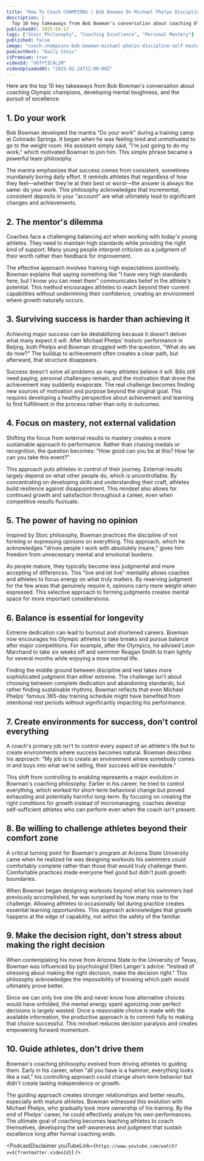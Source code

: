 ```yaml
---
title: "How To Coach CHAMPIONS | Bob Bowman On Michael Phelps Discipline, and Self Mastery"
description: |
  Top 10 key takeaways from Bob Bowman's conversation about coaching Olympic champions, developing mental toughness, and the pursuit of excellence.
publishedAt: 2025-04-17
tags: ["Stoic Philosophy", "Coaching Excellence", "Personal Mastery"]
published: false
image: "coach-champions-bob-bowman-michael-phelps-discipline-self-mastery.jpg"
podcastHost: "Daily Stoic"
isPremium: true
videoId: "UGfYTIC4L2M"
videoUploadedAt: "2025-01-24T12:00:00Z"
---
```



<PodcastSummaryPageLayout frontmatter={frontmatter}>

Here are the top 10 key takeaways from Bob Bowman's conversation about coaching Olympic champions, developing mental toughness, and the pursuit of excellence.

## 1. Do your work

Bob Bowman developed the mantra "Do your work" during a training camp at Colorado Springs. It began when he was feeling tired and unmotivated to go to the weight room. His assistant simply said, "I'm just going to do my work," which motivated Bowman to join him. This simple phrase became a powerful team philosophy.

The mantra emphasizes that success comes from consistent, sometimes mundanely boring daily effort. It reminds athletes that regardless of how they feel—whether they're at their best or worst—the answer is always the same: do your work. This philosophy acknowledges that incremental, consistent deposits in your "account" are what ultimately lead to significant changes and achievements.

## 2. The mentor's dilemma

Coaches face a challenging balancing act when working with today's young athletes. They need to maintain high standards while providing the right kind of support. Many young people interpret criticism as a judgment of their worth rather than feedback for improvement.

The effective approach involves framing high expectations positively. Bowman explains that saying something like "I have very high standards here, but I know you can meet them" communicates belief in the athlete's potential. This method encourages athletes to reach beyond their current capabilities without undermining their confidence, creating an environment where growth naturally occurs.

## 3. Surviving success is harder than achieving it

Achieving major success can be destabilizing because it doesn't deliver what many expect it will. After Michael Phelps' historic performance in Beijing, both Phelps and Bowman struggled with the question, "What do we do now?" The buildup to achievement often creates a clear path, but afterward, that structure disappears.

Success doesn't solve all problems as many athletes believe it will. Bills still need paying, personal challenges remain, and the motivation that drove the achievement may suddenly evaporate. The real challenge becomes finding new sources of motivation and purpose beyond the original goal. This requires developing a healthy perspective about achievement and learning to find fulfillment in the process rather than only in outcomes.

## 4. Focus on mastery, not external validation

Shifting the focus from external results to mastery creates a more sustainable approach to performance. Rather than chasing medals or recognition, the question becomes: "How good can you be at this? How far can you take this event?"

This approach puts athletes in control of their journey. External results largely depend on what other people do, which is uncontrollable. By concentrating on developing skills and understanding their craft, athletes build resilience against disappointment. This mindset also allows for continued growth and satisfaction throughout a career, even when competitive results fluctuate.

## 5. The power of having no opinion

Inspired by Stoic philosophy, Bowman practices the discipline of not forming or expressing opinions on everything. This approach, which he acknowledges "drives people I work with absolutely insane," gives him freedom from unnecessary mental and emotional burdens.

As people mature, they typically become less judgmental and more accepting of differences. This "live and let live" mentality allows coaches and athletes to focus energy on what truly matters. By reserving judgment for the few areas that genuinely require it, opinions carry more weight when expressed. This selective approach to forming judgments creates mental space for more important considerations.

## 6. Balance is essential for longevity

Extreme dedication can lead to burnout and shortened careers. Bowman now encourages his Olympic athletes to take breaks and pursue balance after major competitions. For example, after the Olympics, he advised Leon Marchand to take six weeks off and swimmer Reagan Smith to train lightly for several months while enjoying a more normal life.

Finding the middle ground between discipline and rest takes more sophisticated judgment than either extreme. The challenge isn't about choosing between complete dedication and abandoning standards, but rather finding sustainable rhythms. Bowman reflects that even Michael Phelps' famous 365-day training schedule might have benefited from intentional rest periods without significantly impacting his performance.

## 7. Create environments for success, don't control everything

A coach's primary job isn't to control every aspect of an athlete's life but to create environments where success becomes natural. Bowman describes his approach: "My job is to create an environment where somebody comes in and buys into what we're selling, their success will be inevitable."

This shift from controlling to enabling represents a major evolution in Bowman's coaching philosophy. Earlier in his career, he tried to control everything, which worked for short-term behavioral change but proved exhausting and potentially harmful long-term. By focusing on creating the right conditions for growth instead of micromanaging, coaches develop self-sufficient athletes who can perform even when the coach isn't present.

## 8. Be willing to challenge athletes beyond their comfort zone

A critical turning point for Bowman's program at Arizona State University came when he realized he was designing workouts his swimmers could comfortably complete rather than those that would truly challenge them. Comfortable practices made everyone feel good but didn't push growth boundaries.

When Bowman began designing workouts beyond what his swimmers had previously accomplished, he was surprised by how many rose to the challenge. Allowing athletes to occasionally fail during practice creates essential learning opportunities. This approach acknowledges that growth happens at the edge of capability, not within the safety of the familiar.

## 9. Make the decision right, don't stress about making the right decision

When contemplating his move from Arizona State to the University of Texas, Bowman was influenced by psychologist Ellen Langer's advice: "Instead of stressing about making the right decision, make the decision right." This philosophy acknowledges the impossibility of knowing which path would ultimately prove better.

Since we can only live one life and never know how alternative choices would have unfolded, the mental energy spent agonizing over perfect decisions is largely wasted. Once a reasonable choice is made with the available information, the productive approach is to commit fully to making that choice successful. This mindset reduces decision paralysis and creates empowering forward momentum.

## 10. Guide athletes, don't drive them

Bowman's coaching philosophy evolved from driving athletes to guiding them. Early in his career, when "all you have is a hammer, everything looks like a nail," his controlling approach could change short-term behavior but didn't create lasting independence or growth.

The guiding approach creates stronger relationships and better results, especially with mature athletes. Bowman witnessed this evolution with Michael Phelps, who gradually took more ownership of his training. By the end of Phelps' career, he could effectively analyze his own performances. The ultimate goal of coaching becomes teaching athletes to coach themselves, developing the self-awareness and judgment that sustain excellence long after formal coaching ends.

<PodcastDisclaimer
  youTubeLink={`https://www.youtube.com/watch?v=${frontmatter.videoId}`}
/>

</PodcastSummaryPageLayout>
